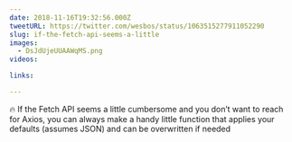 ```yaml
---
date: 2018-11-16T19:32:56.000Z
tweetURL: https://twitter.com/wesbos/status/1063515277911052290
slug: if-the-fetch-api-seems-a-little
images:
  - DsJdUjeUUAAWqMS.png
videos:

links:

---
```

🔥 If the Fetch API seems a little cumbersome and you don’t want to reach for Axios, you can always make a handy little function that applies your defaults (assumes JSON) and can be overwritten if needed
